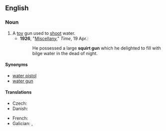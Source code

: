==English==

===Noun===
{{en-noun}}

# A [[toy]] gun used to [[shoot]] water.
#* '''1926''', "[http://www.time.com/time/magazine/article/0,9171,729168-2,00.html Miscellany]," ''Time'', 19 Apr.:
#*: He possessed a large '''squirt gun''' which he delighted to fill with bilge water in the dead of night.

====Synonyms====
* [[water pistol]]
* [[water gun]]

====Translations====
{{trans-top|a toy gun used to shoot water}}
* Czech: {{t|cs|stříkací pistole|f}}
* Danish: {{t+|da|vandpistol|c}}
{{trans-mid}}
* French: {{t+|fr|pistolet à eau|m}}
* Galician: {{t|gl|sucho}}, {{t|gl|cichote|m}}
{{trans-bottom}}